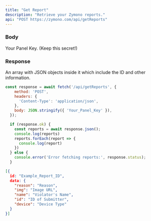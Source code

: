 ```yaml
---
title: "Get Report"
description: "Retrieve your Zymono reports."
api: "POST https://zymono.com/api/getReports"
---
```


### Body

<ParamField body="uid" type="string">
  Your Panel Key. (Keep this secret!)
</ParamField>

### Response

<ResponseField name="Reports" type="array">
  An array with JSON objects inside it which include the ID and other information.
</ResponseField>

<RequestExample>

```js Example Request
const response = await fetch('/api/getReports', {
    method: 'POST',
    headers: {
      'Content-Type': 'application/json',
    },
    body: JSON.stringify({ 'Your_Panel_Key' }),
  });

  if (response.ok) {
    const reports = await response.json();
    console.log(reports)
    reports.forEach(report => {
      console.log(report)
    })
  } else {
    console.error('Error fetching reports:', response.status);
  }
```

</RequestExample>

<ResponseExample>

```json Response
[{
  id: "Example_Report_ID",
  data: {
    "reason": "Reason",
    "img": "Image URL",
    "name": "Violator's Name",
    "id": "ID of Submitter",
    "device": "Device Type"
  }
}]

```

</ResponseExample>
